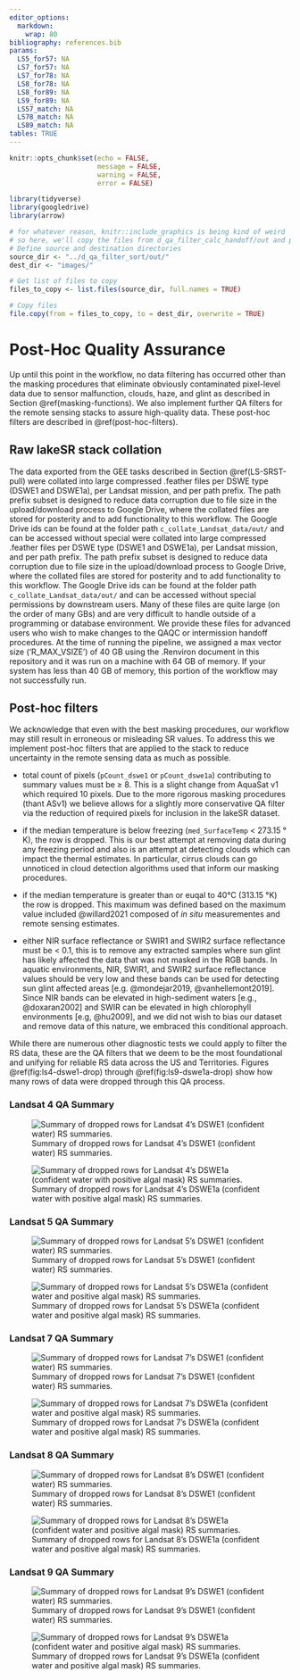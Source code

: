 ```yaml
---
editor_options:
  markdown:
    wrap: 80
bibliography: references.bib
params:
  LS5_for57: NA
  LS7_for57: NA
  LS7_for78: NA
  LS8_for78: NA
  LS8_for89: NA
  LS9_for89: NA
  LS57_match: NA
  LS78_match: NA
  LS89_match: NA
tables: TRUE
---
```


```r
knitr::opts_chunk$set(echo = FALSE, 
                      message = FALSE, 
                      warning = FALSE, 
                      error = FALSE)

library(tidyverse)
library(googledrive)
library(arrow)

# for whatever reason, knitr::include_graphics is being kind of weird
# so here, we'll copy the files from d_qa_filter_calc_handoff/out and put them in images here
# Define source and destination directories
source_dir <- "../d_qa_filter_sort/out/"
dest_dir <- "images/"

# Get list of files to copy
files_to_copy <- list.files(source_dir, full.names = TRUE)

# Copy files
file.copy(from = files_to_copy, to = dest_dir, overwrite = TRUE)

```

# Post-Hoc Quality Assurance  {#handoff}

Up until this point in the workflow, no data filtering has occurred other than
the masking procedures that eliminate obviously contaminated pixel-level data
due to sensor malfunction, clouds, haze, and glint as described in Section
\@ref(masking-functions). We also implement further QA filters for the remote
sensing stacks to assure high-quality data. These post-hoc filters are described
in \@ref(post-hoc-filters).


## Raw lakeSR stack collation {#raw-lakesr}

The data exported from the GEE tasks described in Section \@ref(LS-SRST-pull)
were collated into large compressed .feather files per DSWE type (DSWE1 and
DSWE1a), per Landsat mission, and per path prefix. The path prefix subset is
designed to reduce data corruption due to file size in the upload/download
process to Google Drive, where the collated files are stored for posterity and
to add functionality to this workflow. The Google Drive ids can be found at the
folder path `c_collate_Landsat_data/out/` and can be accessed without special
were collated into large compressed .feather files per DSWE type (DSWE1 and
DSWE1a), per Landsat mission, and per path prefix. The path prefix subset is
designed to reduce data corruption due to file size in the upload/download
process to Google Drive, where the collated files are stored for posterity and
to add functionality to this workflow. The Google Drive ids can be found at the
folder path `c_collate_Landsat_data/out/` and can be accessed without special
permissions by downstream users. Many of these files are quite large (on the
order of many GBs) and are very difficult to handle outside of a programming or
database environment. We provide these files for advanced users who wish to make
changes to the QAQC or intermission handoff procedures. At the time of running
the pipeline, we assigned a max vector size ('R_MAX_VSIZE') of 40 GB using the
.Renviron document in this repository and it was run on a machine with 64 GB of
memory. If your system has less than 40 GB of memory, this portion of the
workflow may not successfully run.

## Post-hoc filters {#post-hoc-filters}

We acknowledge that even with the best masking procedures, our workflow may
still result in erroneous or misleading SR values. To address this we implement
post-hoc filters that are applied to the stack to reduce uncertainty in the
remote sensing data as much as possible.

-   total count of pixels (`pCount_dswe1` or `pCount_dswe1a`) contributing to
    summary values must be ≥ 8. This is a slight change from AquaSat v1 which
    required 10 pixels. Due to the more rigorous masking procedures (thant ASv1)
    we believe allows for a slightly more conservative QA filter via the
    reduction of required pixels for inclusion in the lakeSR dataset.

-   if the median temperature is below freezing (`med_SurfaceTemp` \< 273.15 °
    K), the row is dropped. This is our best attempt at removing data during any
    freezing period and also is an attempt at detecting clouds which can impact
    the thermal estimates. In particular, cirrus clouds can go unnoticed in
    cloud detection algorithms used that inform our masking procedures.

-   if the median temperature is greater than or euqal to 40°C (313.15 °K) the
    row is dropped. This maximum was defined based on the maximum value included
    @willard2021 composed of *in situ* measurementes and remote sensing
    estimates.

-   either NIR surface reflectance or SWIR1 and SWIR2 surface reflectance must
    be \< 0.1, this is to remove any extracted samples where sun glint has
    likely affected the data that was not masked in the RGB bands. In aquatic
    environments, NIR, SWIR1, and SWIR2 surface reflectance values should be
    very low and these bands can be used for detecting sun glint affected areas
    [e.g. @mondejar2019, @vanhellemont2019]. Since NIR bands can be elevated in
    high-sediment waters [e.g., @doxaran2002] and SWIR can be elevated in high
    chlorophyll environments [e.g, @hu2009], and we did not wish to bias our
    dataset and remove data of this nature, we embraced this conditional
    approach.

While there are numerous other diagnostic tests we could apply to filter the RS
data, these are the QA filters that we deem to be the most foundational and
unifying for reliable RS data across the US and Territories. Figures
\@ref(fig:ls4-dswe1-drop) through \@ref(fig:ls9-dswe1a-drop) show how many rows
of data were dropped through this QA process.

### Landsat 4 QA Summary

![Summary of dropped rows for Landsat 4's DSWE1 (confident water) RS
summaries.](images/LT04_dswe1_drop_summary.png){#ls4-dswe1-drop}

![Summary of dropped rows for Landsat 4's DSWE1a (confident water with positive
algal mask) RS
summaries.](images/LT04_DSWE1a_drop_summary.png){#ls4-dswe1a-drop}

### Landsat 5 QA Summary

![Summary of dropped rows for Landsat 5's DSWE1 (confident water) RS
summaries.](images/LT05_DSWE1_drop_summary.png){#ls5-dswe1-drop}

![Summary of dropped rows for Landsat 5's DSWE1a (confident water and positive
algal mask) RS
summaries.](images/LT05_DSWE1a_drop_summary.png){#ls5-dswe1a-drop}

### Landsat 7 QA Summary

![Summary of dropped rows for Landsat 7's DSWE1 (confident water) RS
summaries.](images/LE07_DSWE1_drop_summary.png){#ls7-dswe1-drop}

![Summary of dropped rows for Landsat 7's DSWE1a (confident water and positive
algal mask) RS
summaries.](images/LE07_DSWE1a_drop_summary.png){#ls7-dswe1a-drop}

### Landsat 8 QA Summary

![Summary of dropped rows for Landsat 8's DSWE1 (confident water) RS
summaries.](images/LC08_DSWE1_drop_summary.png){#ls8-dswe1-drop}

![Summary of dropped rows for Landsat 8's DSWE1a (confident water and positive
algal mask) RS summaries.](images/LC08_DSWE1a_drop_summary.png)

### Landsat 9 QA Summary

![Summary of dropped rows for Landsat 9's DSWE1 (confident water) RS
summaries.](images/LC09_DSWE1_drop_summary.png){#ls9-dswe1-drop}

![Summary of dropped rows for Landsat 9's DSWE1a (confident water and positive
algal mask) RS
summaries.](images/LC09_DSWE1a_drop_summary.png){#ls9-dswe1a-drop}


